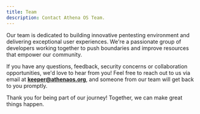 ```yaml
---
title: Team
description: Contact Athena OS Team.
---
```


Our team is dedicated to building innovative pentesting environment and delivering exceptional user experiences. We're a passionate group of developers working together to push boundaries and improve resources that empower our community.

If you have any questions, feedback, security concerns or collaboration opportunities, we'd love to hear from you! Feel free to reach out to us via email at **keeper@athenaos.org**, and someone from our team will get back to you promptly.

Thank you for being part of our journey! Together, we can make great things happen.